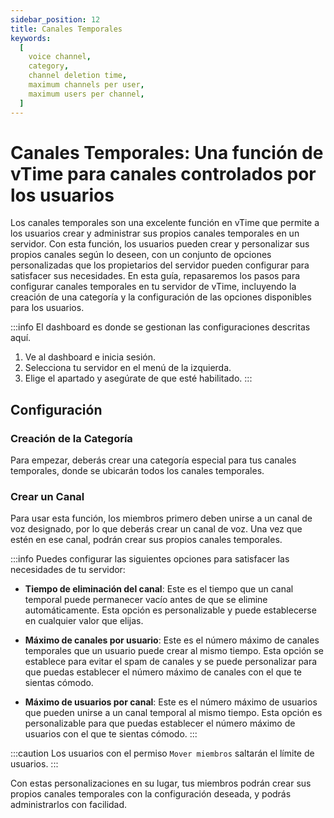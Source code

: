 ```yaml
---
sidebar_position: 12
title: Canales Temporales
keywords:
  [
    voice channel,
    category,
    channel deletion time,
    maximum channels per user,
    maximum users per channel,
  ]
---
```


# Canales Temporales: Una función de vTime para canales controlados por los usuarios

Los canales temporales son una excelente función en vTime que permite a los usuarios crear y administrar sus propios canales temporales en un servidor. Con esta función, los usuarios pueden crear y personalizar sus propios canales según lo deseen, con un conjunto de opciones personalizadas que los propietarios del servidor pueden configurar para satisfacer sus necesidades. En esta guía, repasaremos los pasos para configurar canales temporales en tu servidor de vTime, incluyendo la creación de una categoría y la configuración de las opciones disponibles para los usuarios.

:::info
El dashboard es donde se gestionan las configuraciones descritas aquí.

1. Ve al dashboard e inicia sesión.
2. Selecciona tu servidor en el menú de la izquierda.
3. Elige el apartado y asegúrate de que esté habilitado.
   :::

## Configuración

### Creación de la Categoría

Para empezar, deberás crear una categoría especial para tus canales temporales, donde se ubicarán todos los canales temporales.

### Crear un Canal

Para usar esta función, los miembros primero deben unirse a un canal de voz designado, por lo que deberás crear un canal de voz. Una vez que estén en ese canal, podrán crear sus propios canales temporales.

:::info
Puedes configurar las siguientes opciones para satisfacer las necesidades de tu servidor:

- **Tiempo de eliminación del canal**: Este es el tiempo que un canal temporal puede permanecer vacío antes de que se elimine automáticamente. Esta opción es personalizable y puede establecerse en cualquier valor que elijas.

- **Máximo de canales por usuario**: Este es el número máximo de canales temporales que un usuario puede crear al mismo tiempo. Esta opción se establece para evitar el spam de canales y se puede personalizar para que puedas establecer el número máximo de canales con el que te sientas cómodo.

- **Máximo de usuarios por canal**: Este es el número máximo de usuarios que pueden unirse a un canal temporal al mismo tiempo. Esta opción es personalizable para que puedas establecer el número máximo de usuarios con el que te sientas cómodo.
  :::

:::caution
Los usuarios con el permiso `Mover miembros` saltarán el límite de usuarios.
:::

Con estas personalizaciones en su lugar, tus miembros podrán crear sus propios canales temporales con la configuración deseada, y podrás administrarlos con facilidad.
